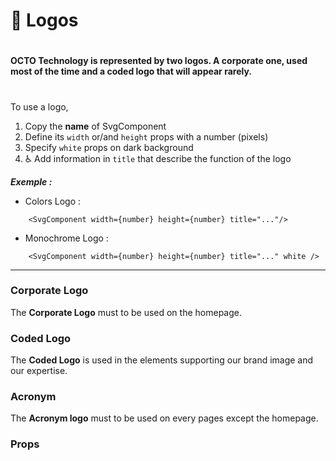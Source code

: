 


<Meta title="⚛️Atoms|💎 Logos" />

# 💎 Logos

#

#

#### OCTO Technology is represented by two logos. A corporate one, used most of the time and a coded logo that will appear rarely.

#

To use a logo,

1. Copy the **name** of SvgComponent
2. Define its `width` or/and `height` props with a number (pixels)
3. Specify `white` props on dark background
4. ♿ Add information in `title` that describe the function of the logo

**_Exemple :_**

- Colors Logo :

```
    <SvgComponent width={number} height={number} title="..."/>

```

- Monochrome Logo :

```
    <SvgComponent width={number} height={number} title="..." white />
```

---

### Corporate Logo

The **Corporate Logo** must to be used on the homepage.

<Preview>
  <Story name="Corporate Logo">
    <div>
      <Corporate width={25} height={125} />
      <Corporate className="background" width={125} height={125} white />
    </div>
  </Story>
</Preview>

### Coded Logo

The **Coded Logo** is used in the elements supporting our brand image and our expertise.

<Preview>
  <Story name="Coded Logo">
    <div>
      <Coded width={125} height={125} />
      <Coded className="background" width={125} height={125} white />
    </div>
  </Story>
</Preview>

### Acronym

The **Acronym logo** must to be used on every pages except the homepage.

<Preview>
  <Story name="Acronym">
    <div>
      <Acronym width={100} height={100} />
      <Acronym className="background" width={100} height={100} white />
    </div>
  </Story>
</Preview>

### Props

<Props of={Acronym} />
